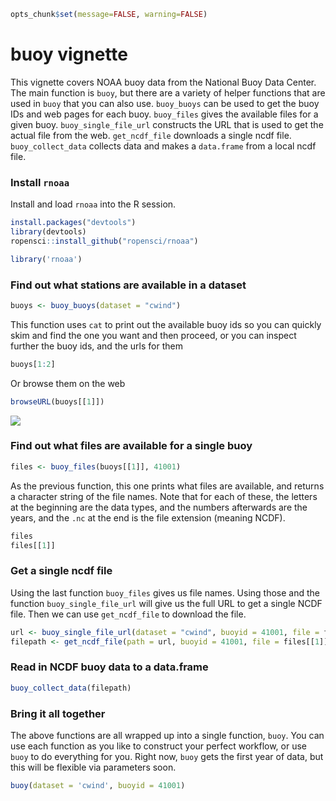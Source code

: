 <!--
%\VignetteEngine{knitr::knitr}
%\VignetteIndexEntry{buoy vignette}
-->

```r
opts_chunk$set(message=FALSE, warning=FALSE)
```

buoy vignette
======

This vignette covers NOAA buoy data from the National Buoy Data Center. The
main function is `buoy`, but there are a variety of helper functions that
are used in `buoy` that you can also use. `buoy_buoys` can be used to
get the buoy IDs and web pages for each buoy. `buoy_files` gives the available
files for a given buoy. `buoy_single_file_url` constructs the URL that is used to
get the actual file from the web. `get_ncdf_file` downloads a single ncdf file.
`buoy_collect_data` collects data and makes a `data.frame` from a local ncdf file.

### Install `rnoaa`

Install and load `rnoaa` into the R session.

```r
install.packages("devtools")
library(devtools)
ropensci::install_github("ropensci/rnoaa")
```

```r
library('rnoaa')
```

### Find out what stations are available in a dataset

```r
buoys <- buoy_buoys(dataset = "cwind")
```

This function uses `cat` to print out the available buoy ids so you can quickly skim and find the one you want and then proceed, or you can inspect further the buoy ids, and the urls for them

```r
buoys[1:2]
```

Or browse them on the web

```r
browseURL(buoys[[1]])
```

![](../img/buoy_screenshot.png)


### Find out what files are available for a single buoy

```r
files <- buoy_files(buoys[[1]], 41001)
```

As the previous function, this one prints what files are available, and returns a character string of the file names. Note that for each of these, the letters at the beginning are the data types, and the numbers afterwards are the years, and the `.nc` at the end is the file extension (meaning NCDF). 

```r
files
files[[1]]
```


### Get a single ncdf file

Using the last function `buoy_files` gives us file names. Using those and the function `buoy_single_file_url` will give us the full URL to get a single NCDF file. Then we can use `get_ncdf_file` to download the file.

```r
url <- buoy_single_file_url(dataset = "cwind", buoyid = 41001, file = files[[1]])
filepath <- get_ncdf_file(path = url, buoyid = 41001, file = files[[1]], output = "~")
```


### Read in NCDF buoy data to a data.frame

```r
buoy_collect_data(filepath)
```


### Bring it all together

The above functions are all wrapped up into a single function, `buoy`. You can use each function as you like to construct your perfect workflow, or use `buoy` to do everything for you.  Right now, `buoy` gets the first year of data, but this will be flexible via parameters soon. 

```r
buoy(dataset = 'cwind', buoyid = 41001)
```